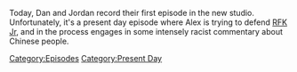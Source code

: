 {{DEFAULTSORT:
    #_EPISODE_0830:July 16, 2023
}}{{Episode
    | title           = July 16, 2023
    | caption         = Listen to this episode on [https://knowledgefight.libsyn.com/830-july-16-2023 Libsyn] [https://open.spotify.com/episode/3PYAKXyxuAU3zRdr5LFsvO Spotify], Read the [[Transcript/830: July 16, 2023|Unofficial Transcript]], View discussion on [https://reddit.com/155co78 Reddit]
    | episodeNumber   = 830
    | length          = 01:26:36
    | airDate         = July 21, 2023
    | coverageDate    = July 16, 2023
    | episodeType     = [[:Category:Present Day|Present Day]]
    | appearance      = [[Dick Cheney]]
    | previousEpisode = [[829: Chatting with Talia Lavin]]
    | nextEpisode     = [[831: Tucker, The Man And His Twitter- Episode 4]]
}}

{{Stub}}

Today, Dan and Jordan record their first episode in the new studio.  Unfortunately, it's a present day episode where Alex is trying to defend [[Robert F. Kennedy Jr.|RFK Jr]], and in the process engages in some intensely racist commentary about Chinese people.

[[Category:Episodes]]
[[Category:Present Day]]
